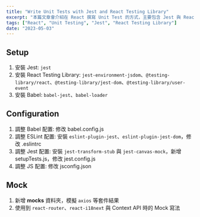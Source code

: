 ```yaml
---
title: "Write Unit Tests with Jest and React Testing Library"
excerpt: "本篇文章會介紹在 React 撰寫 Unit Test 的方式，主要包含 Jest 與 React Testing Library 這兩個測試工具。"
tags: ["React", "Unit Testing", "Jest", "React Testing Library"]
date: "2023-05-03"
---
```


## Setup

1. 安裝 Jest: `jest`
2. 安裝 React Testing Library: `jest-environment-jsdom`、`@testing-library/react`、`@testing-library/jest-dom`、`@testing-library/user-event`
3. 安裝 Babel: `babel-jest`、`babel-loader`

## Configuration

1. 調整 Babel 配置: 修改 babel.config.js
2. 調整 ESLint 配置: 安裝 `eslint-plugin-jest`、`eslint-plugin-jest-dom`，修改 .eslintrc
3. 調整 Jest 配置: 安裝 `jest-transform-stub` 與 `jest-canvas-mock`，新增 setupTests.js，修改 jest.config.js
4. 調整 JS 配置: 修改 jsconfig.json

## Mock

1. 新增 **mocks** 資料夾，模擬 `axios` 等套件結果
2. 使用到 `react-router`、`react-i18next` 與 Context API 時的 Mock 寫法
